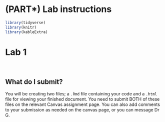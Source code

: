 # (PART\*) **Lab instructions** {.unnumbered}

```r
library(tidyverse)
library(knitr)
library(kableExtra)
```

# Lab 1 {#Lab_1}



<br>

## What do I submit? {#Lab_1_01}

You will be creating two files; a `.Rmd` file containing your code and a `.html` file for viewing your finished document. You need to submit BOTH of these files on the relevant Canvas assignment page. You can also add comments to your submission as needed on the canvas page, or you can message Dr G.


